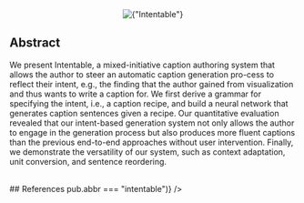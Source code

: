 
<Center w="full" mb={4}>
  <Image
    width={600}
    src={img}
    alt={"Intentable"}
    style={{ objectFit: "cover" }}
    placeholder="blur"
  />
</Center>

## Abstract

We present Intentable, a mixed-initiative caption authoring system that allows the author to steer an automatic caption generation pro-cess to reflect their intent, e.g., the finding that the author gained from visualization and thus wants to write a caption for. We first derive a grammar for specifying the intent, i.e., a caption recipe, and build a neural network that generates caption sentences given a recipe. Our quantitative evaluation revealed that our intent-based generation system not only allows the author to engage in the generation process but also produces more fluent captions than the previous end-to-end approaches without user intervention. Finally, we demonstrate the versatility of our system, such as context adaptation, unit conversion, and sentence reordering.

<br />
## References

<List>
  <PubItem pub={publications.find((pub) => pub.abbr === "intentable")} />
</List>
